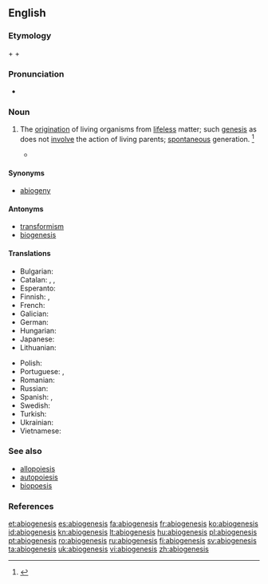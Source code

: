 ==English==

===Etymology===
{{term|a-|lang=en}} + {{term|bio-|lang=en}} + {{term|genesis|lang=en}}

===Pronunciation===
* {{a|US}} {{IPA|/ˌeɪˌbai.oʊˈdʒɛn.ə.sɪs/}}

===Noun===
{{en-noun|abiogeneses}}

# {{context|biology|lang=en}} The  [[origination]] of living organisms from [[lifeless]] matter; such [[genesis]] as does not [[involve]] the action of living parents; [[spontaneous]] generation. {{defdate|Late 19<sup>th</sup> century.}} <ref>{{reference-book | last =| first = | authorlink =  | coauthors =  | editor =Brown, Lesley  | others =  | title = The Shorter Oxford English Dictionary | origdate =  | origyear = 1933| origmonth =  | url =  | format =  | accessdate =  | accessyear =  | accessmonth =  | edition = 5th | date =  | year =2003| month =  | publisher =Oxford University Press  | location =Oxford, UK | language =  | id =  | doi = | isbn =978-0-19-860575-7 | lccn = | ol = | pages =4| chapter =  | chapterurl =  | quote =}}</ref>
#* {{quote-book|year=1870|author=Thomas Huxley|title=Imperial Granum, The Great Medicinal Food
|passage=I shall call the ... doctrine that living matter may be produced by not living matter, the hypothesis of '''abiogenesis'''}}

====Synonyms====
* [[abiogeny]]

====Antonyms====
* [[transformism]]
* [[biogenesis]]

====Translations====
{{trans-top|abiogenesis}}
* Bulgarian: {{t-|bg|самозараждане}}
* Catalan: {{t-|ca|abiogènesi|f}},  {{t-|ca|autogènesi|f}},  {{t-|ca|generació espontània|f}}
* Esperanto: {{t-|eo|abiogenezo}}
* Finnish: {{t+|fi|elämän synty}}, {{t+|fi|alkusynty}}
* French: {{t+|fr|abiogenèse|f}}
* Galician: {{t+|gl|abioxénese|f}}
* German: {{t+|de|Abiogenese|f}}
* Hungarian: {{t+|hu|ősnemzés}}
* Japanese: {{t-|ja|自然発生説|tr=しぜんはっせいせつ, shizenhasseisetsu}}
* Lithuanian: {{t+|lt|abiogenezė|f}}
{{trans-mid}}
* Polish: {{t+|pl|abiogeneza|f}}
* Portuguese: {{qualifier|Brazil}} {{t+|pt|abiogênese|f}},  {{qualifier|Portugal}} {{t+|pt|abiogénese|f}}
* Romanian: {{t+|ro|abiogeneză|f}}
* Russian: {{t+|ru|абиогенез|m|alt=абиогене́з|tr=abiogenéz}}
* Spanish: {{t-|es|autogénesis|f}},  {{t-|es|generación espontánea|f}}
* Swedish: {{t+|sv|abiogenes|c}}
* Turkish: {{t+|tr|abiyogenez}}
* Ukrainian: {{t+|uk|абіогенез|m|tr=abiogenez}}
* Vietnamese: {{t-|vi|sự phát sinh tự nhiên}}
{{trans-bottom}}

===See also===
* [[allopoiesis]]
* [[autopoiesis]]
* [[biopoesis]]

===References===
<references/>

[[et:abiogenesis]]
[[es:abiogenesis]]
[[fa:abiogenesis]]
[[fr:abiogenesis]]
[[ko:abiogenesis]]
[[id:abiogenesis]]
[[kn:abiogenesis]]
[[lt:abiogenesis]]
[[hu:abiogenesis]]
[[pl:abiogenesis]]
[[pt:abiogenesis]]
[[ro:abiogenesis]]
[[ru:abiogenesis]]
[[fi:abiogenesis]]
[[sv:abiogenesis]]
[[ta:abiogenesis]]
[[uk:abiogenesis]]
[[vi:abiogenesis]]
[[zh:abiogenesis]]